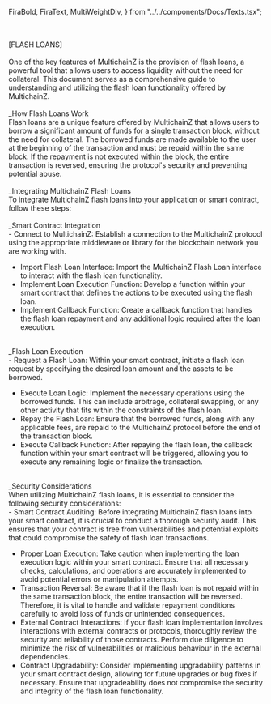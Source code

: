   FiraBold,
  FiraText,
  MultiWeightDiv,
} from "../../components/Docs/Texts.tsx";

<br />
<br />
<FiraBold fontSize='18px'>[FLASH LOANS]</FiraBold>
<br />
<br />
<FiraText>
  One of the key features of MultichainZ is the provision of flash loans, a
  powerful tool that allows users to access liquidity without the need for
  collateral. This document serves as a comprehensive guide to understanding and
  utilizing the flash loan functionality offered by MultichainZ.
</FiraText>
<br />
<br />
<FiraBold fontSize='18px'>_How Flash Loans Work</FiraBold>
<br />
<FiraText>
  Flash loans are a unique feature offered by MultichainZ that allows users to
  borrow a significant amount of funds for a single transaction block, without
  the need for collateral. The borrowed funds are made available to the user at
  the beginning of the transaction and must be repaid within the same block. If
  the repayment is not executed within the block, the entire transaction is
  reversed, ensuring the protocol's security and preventing potential abuse.
</FiraText>
<br />
<br />
<FiraBold fontSize='18px'>_Integrating MultichainZ Flash Loans</FiraBold>
<br />
<FiraText>
  To integrate MultichainZ flash loans into your application or smart contract,
  follow these steps:
</FiraText>

<br />
<br />
<FiraText fontSize='18px'>_Smart Contract Integration</FiraText>
<br />
<CodeBlock>
- <FiraText>Connect to MultichainZ: Establish a connection to the MultichainZ protocol using the appropriate middleware or library for the blockchain network you are working with.</FiraText>

- <FiraText>
    Import Flash Loan Interface: Import the MultichainZ Flash Loan interface to
    interact with the flash loan functionality.
  </FiraText>

- <FiraText>
    Implement Loan Execution Function: Develop a function within your smart
    contract that defines the actions to be executed using the flash loan.
  </FiraText>

- <FiraText>
    Implement Callback Function: Create a callback function that handles the
    flash loan repayment and any additional logic required after the loan
    execution.
  </FiraText>

</CodeBlock>

<br />
<FiraText fontSize='18px'>_Flash Loan Execution</FiraText>

<br />
<CodeBlock>
- <FiraText>Request a Flash Loan: Within your smart contract, initiate a flash loan request by specifying the desired loan amount and the assets to be borrowed.</FiraText>

- <FiraText>
    Execute Loan Logic: Implement the necessary operations using the borrowed
    funds. This can include arbitrage, collateral swapping, or any other
    activity that fits within the constraints of the flash loan.
  </FiraText>

- <FiraText>
    Repay the Flash Loan: Ensure that the borrowed funds, along with any
    applicable fees, are repaid to the MultichainZ protocol before the end of
    the transaction block.
  </FiraText>

- <FiraText>
    Execute Callback Function: After repaying the flash loan, the callback
    function within your smart contract will be triggered, allowing you to
    execute any remaining logic or finalize the transaction.
  </FiraText>

</CodeBlock>

<br />
<FiraText fontSize='18px'>_Security Considerations</FiraText>
<br />
<FiraText>
  When utilizing MultichainZ flash loans, it is essential to consider the
  following security considerations:
</FiraText>

<br />
<CodeBlock>
- <FiraText>Smart Contract Auditing: Before integrating MultichainZ flash loans into your smart contract, it is crucial to conduct a thorough security audit. This ensures that your contract is free from vulnerabilities and potential exploits that could compromise the safety of flash loan transactions.</FiraText>

- <FiraText>
    Proper Loan Execution: Take caution when implementing the loan execution
    logic within your smart contract. Ensure that all necessary checks,
    calculations, and operations are accurately implemented to avoid potential
    errors or manipulation attempts.
  </FiraText>

- <FiraText>
    Transaction Reversal: Be aware that if the flash loan is not repaid within
    the same transaction block, the entire transaction will be reversed.
    Therefore, it is vital to handle and validate repayment conditions carefully
    to avoid loss of funds or unintended consequences.
  </FiraText>

- <FiraText>
    External Contract Interactions: If your flash loan implementation involves
    interactions with external contracts or protocols, thoroughly review the
    security and reliability of those contracts. Perform due diligence to
    minimize the risk of vulnerabilities or malicious behaviour in the external
    dependencies.
  </FiraText>

- <FiraText>
    Contract Upgradability: Consider implementing upgradability patterns in your
    smart contract design, allowing for future upgrades or bug fixes if
    necessary. Ensure that upgradeability does not compromise the security and
    integrity of the flash loan functionality.
  </FiraText>

</CodeBlock>

